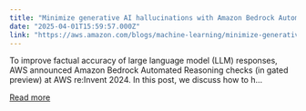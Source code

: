 ```yaml
---
title: "Minimize generative AI hallucinations with Amazon Bedrock Automated Reasoning checks"
date: "2025-04-01T15:59:57.000Z"
link: "https://aws.amazon.com/blogs/machine-learning/minimize-generative-ai-hallucinations-with-amazon-bedrock-automated-reasoning-checks/"
---
```


To improve factual accuracy of large language model (LLM) responses, AWS announced Amazon Bedrock Automated Reasoning checks (in gated preview) at AWS re:Invent 2024. In this post, we discuss how to h...

[Read more](https://aws.amazon.com/blogs/machine-learning/minimize-generative-ai-hallucinations-with-amazon-bedrock-automated-reasoning-checks/)
